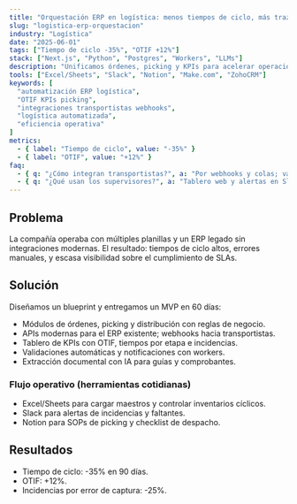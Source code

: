 ```yaml
---
title: "Orquestación ERP en logística: menos tiempos de ciclo, más trazabilidad"
slug: "logistica-erp-orquestacion"
industry: "Logística"
date: "2025-06-01"
tags: ["Tiempo de ciclo -35%", "OTIF +12%"]
stack: ["Next.js", "Python", "Postgres", "Workers", "LLMs"]
description: "Unificamos órdenes, picking y KPIs para acelerar operaciones y reducir errores."
tools: ["Excel/Sheets", "Slack", "Notion", "Make.com", "ZohoCRM"]
keywords: [
  "automatización ERP logística",
  "OTIF KPIs picking",
  "integraciones transportistas webhooks",
  "logística automatizada",
  "eficiencia operativa"
]
metrics:
  - { label: "Tiempo de ciclo", value: "-35%" }
  - { label: "OTIF", value: "+12%" }
faq:
  - { q: "¿Cómo integran transportistas?", a: "Por webhooks y colas; validaciones y acuses de recibo." }
  - { q: "¿Qué usan los supervisores?", a: "Tablero web y alertas en Slack; SOPs en Notion." }
---
```


## Problema
La compañía operaba con múltiples planillas y un ERP legado sin integraciones modernas. El resultado: tiempos de ciclo altos, errores manuales, y escasa visibilidad sobre el cumplimiento de SLAs.

## Solución
Diseñamos un blueprint y entregamos un MVP en 60 días:

- Módulos de órdenes, picking y distribución con reglas de negocio.
- APIs modernas para el ERP existente; webhooks hacia transportistas.
- Tablero de KPIs con OTIF, tiempos por etapa e incidencias.
- Validaciones automáticas y notificaciones con workers.
- Extracción documental con IA para guías y comprobantes.

### Flujo operativo (herramientas cotidianas)

- Excel/Sheets para cargar maestros y controlar inventarios cíclicos.
- Slack para alertas de incidencias y faltantes.
- Notion para SOPs de picking y checklist de despacho.

## Resultados
- Tiempo de ciclo: -35% en 90 días.
- OTIF: +12%.
- Incidencias por error de captura: -25%.


